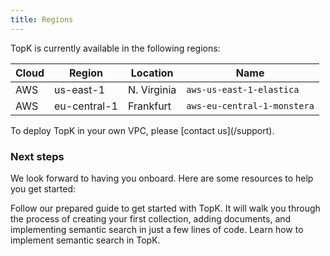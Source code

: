 ```yaml
---
title: Regions
---
```


TopK is currently available in the following regions:

| Cloud | Region | Location | Name |
|-------|---------|-----------|-----|
| AWS | us-east-1 | N. Virginia | `aws-us-east-1-elastica` |
| AWS | eu-central-1 | Frankfurt | `aws-eu-central-1-monstera` |

<Info>
  To deploy TopK in your own VPC, please [contact us](/support).
</Info>

### Next steps

We look forward to having you onboard. Here are some resources to help you get started:

<CardGroup cols={2}>
  <Card title="Quickstart (5m)" icon="pen-to-square" href="/quickstart">
    Follow our prepared guide to get started with TopK. It will walk you through
    the process of creating your first collection, adding documents, and implementing
    semantic search in just a few lines of code.
  </Card>
  <Card title="Semantic Search" icon="magnifying-glass" href="/concepts/semantic-search">
    Learn how to implement semantic search in TopK.
  </Card>
</CardGroup>

